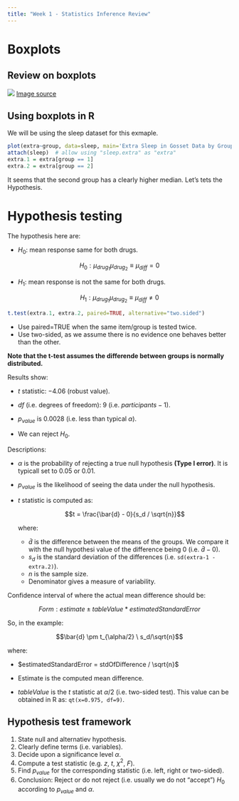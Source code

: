 ```yaml
---
title: "Week 1 - Statistics Inference Review"
---
```


# Boxplots

## Review on boxplots

![](boxplot.png)
[Image source](Source: https://towardsdatascience.com/understanding-boxplots-5e2df7bcbd51)

## Using boxplots in R

We will be using the sleep dataset for this exmaple.

```r
plot(extra~group, data=sleep, main='Extra Sleep in Gosset Data by Group')
attach(sleep)  # allow using "sleep.extra" as "extra"
extra.1 = extra[group == 1]
extra.2 = extra[group == 2]
```


It seems that the second group has a clearly higher median. Let's tets the Hypothesis.


# Hypothesis testing


The hypothesis here are:

- $H_0$: mean response same for both drugs.

$$H_0: \mu_{drug_1}  \mu_{drug_2} \equiv \mu_{diff} = 0$$

- $H_1$: mean response is not the same for both drugs.

$$H_1: \mu_{drug_1}  \mu_{drug_2} \equiv \mu_{diff} \neq 0$$

```r
t.test(extra.1, extra.2, paired=TRUE, alternative="two.sided")
```

  - Use paired=TRUE when the same item/group is tested twice.
  - Use two-sided, as we assume there is no evidence one behaves better than the other.
  
**Note that the t-test assumes the differende between groups is normally distributed.**

Results show:

  - $t$ statistic: $-4.06$ (robust value).
  
  - $df$ (i.e. degrees of freedom): 9 (i.e. $participants - 1$).
  
  - $p_{value}$ is $0.0028$ (i.e. less than typical $\alpha$).
  
  - We can reject $H_0$.

Descriptions:

- $\alpha$ is the probability of rejecting a true null hypothesis **(Type I error)**. It is typicall set to $0.05$ or $0.01$.

- $p_{value}$ is the likelihood of seeing the data under the null hypothesis. 

- $t$ statistic is computed as:

  $$t = \frac{\bar{d} - 0}{s_d / \sqrt{n}}$$
  
  where:
    - $\bar{d}$ is the difference between the means of the groups. We compare it with the null hypothesi value of the difference being 0 (i.e. $\bar{d} - 0$).
    - $s_d$ is the standard deviation of the differences (i.e. `sd(extra-1 - extra.2)`).
    - $n$ is the sample size.
    - Denominator gives a measure of variability.


Confidence interval of where the actual mean difference should be:

  $$Form: estimate \pm tableValue * estimatedStandardError$$

So, in the example:

  $$\bar{d} \pm t_{\alpha/2} \ s_d/\sqrt{n}$$

where:

  - $estimatedStandardError = stdOfDifference / \sqrt{n}$
  
  - Estimate is the computed mean difference.
  
  - $tableValue$ is the $t$ statistic at $\alpha/2$ (i.e. two-sided test). This value can be obtained in R as: `qt(x=0.975, df=9)`.


## Hypothesis test framework

  1. State null and alternatiev hypothesis.
  1. Clearly define terms (i.e. variables).
  1. Decide upon a significance level $\alpha$.
  1. Compute a test statistic (e.g. $z$, $t$, $\chi^2$, $F$).
  1. Find $p_{value}$ for the corresponding statistic (i.e. left, right or two-sided).
  1. Conclusion: Reject or do not reject (i.e. usually we do not "accept") $H_0$ according to $p_{value}$ and $\alpha$.
